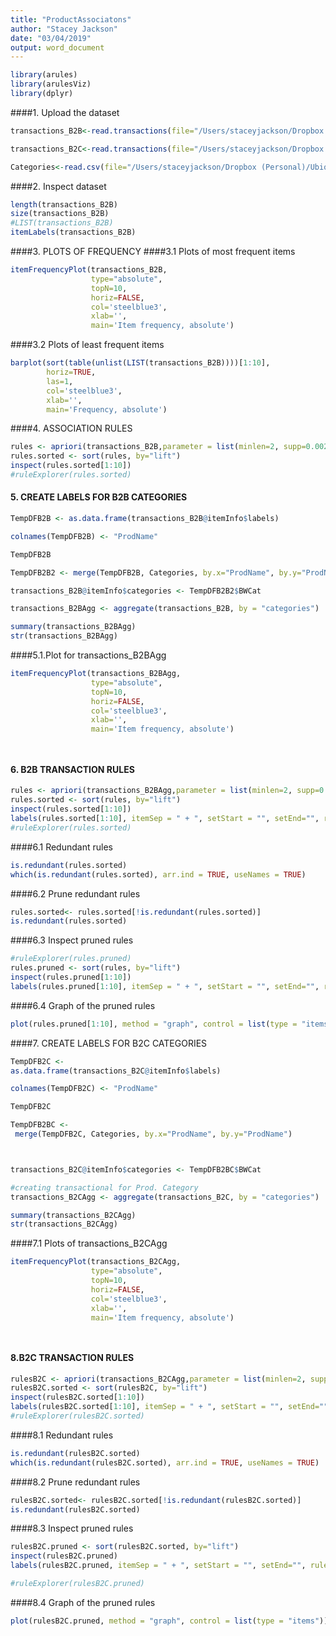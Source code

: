 ```yaml
---
title: "ProductAssociatons"
author: "Stacey Jackson"
date: "03/04/2019"
output: word_document
---
```

```r
library(arules)
library(arulesViz)
library(dplyr)
```
####1. Upload the dataset

```r
transactions_B2B<-read.transactions(file="/Users/staceyjackson/Dropbox (Personal)/Ubiqum/DataAnalytics2/ProductAssociations/Data/B2BTransacs.csv",sep = ",", header = T, rm.duplicates = FALSE, quote = "\"'", skip = 0, encoding = "unknown")

transactions_B2C<-read.transactions(file="/Users/staceyjackson/Dropbox (Personal)/Ubiqum/DataAnalytics2/ProductAssociations/Data/B2CTransacs.csv",sep = ",", header = T, rm.duplicates = FALSE, quote = "\"'", skip = 0, encoding = "unknown")

Categories<-read.csv(file="/Users/staceyjackson/Dropbox (Personal)/Ubiqum/DataAnalytics2/ProductAssociations/Data/ProductCategories.csv", header=TRUE, sep=",")


```

####2. Inspect dataset
```r
length(transactions_B2B)
size(transactions_B2B)
#LIST(transactions_B2B)
itemLabels(transactions_B2B)
```
####3. PLOTS OF FREQUENCY
####3.1 Plots of most frequent items
```r

itemFrequencyPlot(transactions_B2B,
                  type="absolute",
                  topN=10,
                  horiz=FALSE,
                  col='steelblue3',
                  xlab='',
                  main='Item frequency, absolute')


```
####3.2 Plots of least frequent items
```r

barplot(sort(table(unlist(LIST(transactions_B2B))))[1:10],
        horiz=TRUE,
        las=1,
        col='steelblue3',
        xlab='',
        main='Frequency, absolute')
```
####4. ASSOCIATION RULES
```r

rules <- apriori(transactions_B2B,parameter = list(minlen=2, supp=0.002, conf=0.8),control = list(verbose=F))
rules.sorted <- sort(rules, by="lift")
inspect(rules.sorted[1:10])
#ruleExplorer(rules.sorted)
```

#### 5. CREATE LABELS FOR B2B CATEGORIES
```r
TempDFB2B <- as.data.frame(transactions_B2B@itemInfo$labels)

colnames(TempDFB2B) <- "ProdName"

TempDFB2B

TempDFB2B2 <- merge(TempDFB2B, Categories, by.x="ProdName", by.y="ProdName")

transactions_B2B@itemInfo$categories <- TempDFB2B2$BWCat

transactions_B2BAgg <- aggregate(transactions_B2B, by = "categories")

summary(transactions_B2BAgg)
str(transactions_B2BAgg)
```
####5.1.Plot for transactions_B2BAgg 
```r

itemFrequencyPlot(transactions_B2BAgg,
                  type="absolute",
                  topN=10,
                  horiz=FALSE,
                  col='steelblue3',
                  xlab='',
                  main='Item frequency, absolute')




```

#### 6. B2B TRANSACTION RULES
```r

rules <- apriori(transactions_B2BAgg,parameter = list(minlen=2, supp=0.002, conf=0.7),control = list(verbose=F))
rules.sorted <- sort(rules, by="lift")
inspect(rules.sorted[1:10])
labels(rules.sorted[1:10], itemSep = " + ", setStart = "", setEnd="", ruleSep = " ---> ")
#ruleExplorer(rules.sorted)
```

####6.1 Redundant rules
```r
is.redundant(rules.sorted)
which(is.redundant(rules.sorted), arr.ind = TRUE, useNames = TRUE)


```
####6.2 Prune redundant rules
```r

rules.sorted<- rules.sorted[!is.redundant(rules.sorted)]
is.redundant(rules.sorted)


```
####6.3 Inspect pruned rules
```r
#ruleExplorer(rules.pruned)
rules.pruned <- sort(rules, by="lift")
inspect(rules.pruned[1:10])
labels(rules.pruned[1:10], itemSep = " + ", setStart = "", setEnd="", ruleSep = " ---> ")

```
####6.4 Graph of the pruned rules
```r

plot(rules.pruned[1:10], method = "graph", control = list(type = "items"))
```
####7. CREATE LABELS FOR B2C CATEGORIES
```r
TempDFB2C <-
as.data.frame(transactions_B2C@itemInfo$labels)

colnames(TempDFB2C) <- "ProdName"

TempDFB2C

TempDFB2BC <-
 merge(TempDFB2C, Categories, by.x="ProdName", by.y="ProdName")



transactions_B2C@itemInfo$categories <- TempDFB2BC$BWCat

#creating transactional for Prod. Category
transactions_B2CAgg <- aggregate(transactions_B2C, by = "categories")

summary(transactions_B2CAgg)
str(transactions_B2CAgg)
```
####7.1 Plots of transactions_B2CAgg
```r

itemFrequencyPlot(transactions_B2CAgg,
                  type="absolute",
                  topN=10,
                  horiz=FALSE,
                  col='steelblue3',
                  xlab='',
                  main='Item frequency, absolute')




```
#### 8.B2C TRANSACTION RULES
```r

rulesB2C <- apriori(transactions_B2CAgg,parameter = list(minlen=2, supp=0.002, conf=0.7),control = list(verbose=F))
rulesB2C.sorted <- sort(rulesB2C, by="lift")
inspect(rulesB2C.sorted[1:10])
labels(rulesB2C.sorted[1:10], itemSep = " + ", setStart = "", setEnd="", ruleSep = " ---> ")
#ruleExplorer(rulesB2C.sorted)

```
####8.1 Redundant rules
```r
is.redundant(rulesB2C.sorted)
which(is.redundant(rulesB2C.sorted), arr.ind = TRUE, useNames = TRUE)

```
####8.2 Prune redundant rules
```r

rulesB2C.sorted<- rulesB2C.sorted[!is.redundant(rulesB2C.sorted)]
is.redundant(rulesB2C.sorted)

```
####8.3 Inspect pruned rules
```r
rulesB2C.pruned <- sort(rulesB2C.sorted, by="lift")
inspect(rulesB2C.pruned)
labels(rulesB2C.pruned, itemSep = " + ", setStart = "", setEnd="", ruleSep = " ---> ")

#ruleExplorer(rulesB2C.pruned)

```
####8.4 Graph of the pruned rules
```r

plot(rulesB2C.pruned, method = "graph", control = list(type = "items"))
```


